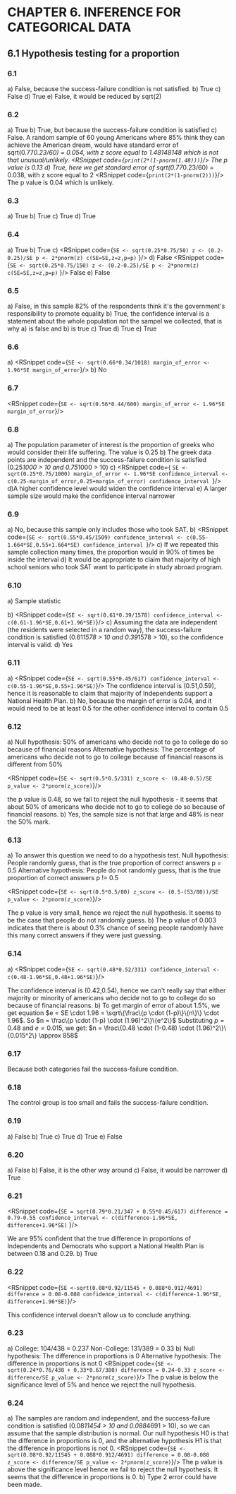 
# CHAPTER 6. INFERENCE FOR CATEGORICAL DATA
## 6.1 Hypothesis testing for a proportion
### 6.1
a) False, because the success-failure condition is not satisfied.
b) True
c) False
d) True
e) False, it would be reduced by sqrt(2)

### 6.2
a) True
b) True, but because the success-failure condition is satisfied
c)  False. A random sample of 60 young Americans where 85% think they can achieve the American dream,
would have standard error of sqrt(0.77*0.23/60) = 0.054, with z score equal to 1.48148148 which is not
that unusual/unlikely.
<RSnippet code={`print(2*(1-pnorm(1.48)))`}/>
The p value is 0.13
d) True, here we get standard error of sqrt(0.77*0.23/60) = 0.038, with z score equal to 2
<RSnippet code={`print(2*(1-pnorm(2)))`}/>
The p value is 0.04
which is unlikely.

### 6.3
a) True
b) True
c) True
d) True

### 6.4
a) True
b) True
c)
<RSnippet code={`SE <- sqrt(0.25*0.75/50)
z <- (0.2-0.25)/SE
p <- 2*pnorm(z)
c(SE=SE,z=z,p=p)`
}/>
d)
False
<RSnippet code={`SE <- sqrt(0.25*0.75/150)
z <- (0.2-0.25)/SE
p <- 2*pnorm(z)
c(SE=SE,z=z,p=p)`
}/>
False
e)
False

### 6.5
a) False, in this sample 82% of the respondents think it's the government's responsibility to promote equality
b) True, the confidence interval is a statement about the whole population not the sampel we collected, that is why a) is false and b) is true
c) True
d) True
e) True

### 6.6
a)
<RSnippet code={`
SE <- sqrt(0.66*0.34/1018)
margin_of_error <- 1.96*SE
margin_of_error
`}/>
b)
No

### 6.7
<RSnippet code={`
SE <- sqrt(0.56*0.44/600)
margin_of_error <- 1.96*SE
margin_of_error
`}/>

### 6.8
a) The population parameter of interest is the proportion of greeks who would consider their life suffering. The value is 0.25
b) The greek data points are independent and the success-failure condition is satisfied (0.25*1000 > 10 and 0.75*1000 > 10)
c)
<RSnippet code={
`SE <- sqrt(0.25*0.75/1000)
margin_of_error <- 1.96*SE
confidence_interval <- c(0.25-margin_of_error,0.25+margin_of_error)
confidence_interval
`}/>
d)A higher confidence level would widen the confidence interval
e) A larger sample size would make the confidence interval narrower

### 6.9
a) No, because this sample only includes those who took SAT.
b)
<RSnippet code={`SE <- sqrt(0.55*0.45/1509)
confidence_interval <- c(0.55-1.664*SE,0.55+1.664*SE)
confidence_interval
`}/>
c) If we repeated this sample collection many times, the proportion would in 90% of times be inside the interval
d) It would be appropriate to claim that majority of high school seniors who took SAT want to participate in study abroad program.

### 6.10
a) Sample statistic

b)
<RSnippet code={`
SE <- sqrt(0.61*0.39/1578)
confidence_interval <- c(0.61-1.96*SE,0.61+1.96*SE)
`}/>
c) Assuming the data are independent (the residents were selected in a random way), the success-failure condition is satisfied (0.61*1578 > 10 and 0.39*1578 > 10), so the confidence interval is valid.
d) Yes

### 6.11
a)
<RSnippet code={`
SE <- sqrt(0.55*0.45/617)
confidence_interval <- c(0.55-1.96*SE,0.55+1.96*SE)
`}/>
The confidence interval is (0.51,0.59), hence it is reasonable to claim that majority of Independents support a National Health Plan.
b) No, because the margin of error is 0.04, and it would need to be at least 0.5 for the other confidence interval to contain 0.5

### 6.12
a)
Null hypothesis: 50% of americans who decide not to go to college do so because of financial reasons
Alternative hypothesis: The percentage of americans who decide not to go to college because of financial reasons is different from 50%

<RSnippet code={`
SE <- sqrt(0.5*0.5/331)
z_score <- (0.48-0.5)/SE
p_value <- 2*pnorm(z_score)
`}/>

the p value is 0.48, so we fail to reject the null hypothesis - it seems that about 50% of americans who decide not to go to college do so because of financial reasons.
b) Yes, the sample size is not that large and 48% is near the 50% mark.

### 6.13
a) To answer this question we need to do a hypothesis test.
Null hypothesis: People randomly guess, that is the true proportion of correct answers p = 0.5
Alternative hypothesis: People do not randomly guess, that is the true proportion of correct answers p != 0.5

<RSnippet code={`
SE <- sqrt(0.5*0.5/80)
z_score <- (0.5-(53/80))/SE
p_value <- 2*pnorm(z_score)
`}/>

The p value is very small, hence we reject the null hypothesis. It seems to be the case that people do not randomly guess.
b) The p value of 0.003 indicates that there is about 0.3% chance of seeing people randomly have this many correct answers if they were just guessing.

### 6.14
a)
<RSnippet code={`
SE <- sqrt(0.48*0.52/331)
confidence_interval <- c(0.48-1.96*SE,0.48+1.96*SE)
`}/>

The confidence interval is (0.42,0.54), hence we can't really say that either majority or minority of americans who decide not to go to college do so because of financial reasons.
b) To get margin of error of about 1.5%, we get equation $e = SE \cdot 1.96 = \sqrt\{\frac\{p \cdot (1-p)\}\{n\}\} \cdot 1.96$.
So $n = \frac\{p \cdot (1-p) \cdot (1.96)^2\}\{e^2\}$
Substituting $p = 0.48$ and $e = 0.015$, we get:
$n = \frac\{0.48 \cdot (1-0.48) \cdot (1.96)^2\}\{0.015^2\} \approx 858$

### 6.17
Because both categories fail the success-failure condition.
### 6.18
The control group is too small and fails the success-failure condition.

### 6.19
a) False
b) True
c) True
d) True
e) False

### 6.20
a) False
b) False, it is the other way around
c) False, it would be narrower
d) True

### 6.21
<RSnippet code={`SE = sqrt(0.79*0.21/347 + 0.55*0.45/617)
difference = 0.79-0.55
confidence_interval <- c(difference-1.96*SE, difference+1.96*SE)`
}/>

We are 95% confident that the true difference in proportions of Independents and Democrats who support a National Health Plan is between 0.18 and 0.29.
b) True

### 6.22
<RSnippet code={`
SE <-sqrt(0.08*0.92/11545 + 0.088*0.912/4691)
difference = 0.08-0.088
confidence_interval <- c(difference-1.96*SE, difference+1.96*SE)
`}/>

This confidence interval doesn't allow us to conclude anything.

### 6.23
a) College: 104/438 = 0.237 Non-College: 131/389 = 0.33
b)
Null hypothesis: The difference in proportions is 0
Alternative hypothesis: The difference in proportions is not 0
<RSnippet code={`
SE <-sqrt(0.24*0.76/438 + 0.33*0.67/380)
difference = 0.24-0.33
z_score <- difference/SE
p_value <- 2*pnorm(z_score)
`}/>
The p value is below the significance level of 5% and hence we reject the null hypothesis.

### 6.24
a) The samples are random and independent, and the success-failure condition is satisfied (0.08*11454 > 10 and 0.088*4691 > 10), so we can assume that the sample distribution is normal.
Our null hypothesis H0 is that the difference in proportions is 0, and the alternative hypothesis H1 is that the difference in proportions is not 0.
<RSnippet code={`
SE <-sqrt(0.08*0.92/11545 + 0.088*0.912/4691)
difference = 0.08-0.088
z_score <- difference/SE
p_value <- 2*pnorm(z_score)
`}/>
The p value is above the significance level hence we fail to reject the null hypothesis. It seems that the difference in proportions is 0.
b) Type 2 error could have been made.

